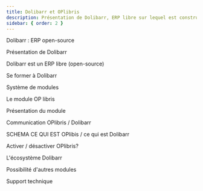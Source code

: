 ```yaml
---
title: Dolibarr et OPlibris
description: Présentation de Dolibarr, ERP libre sur lequel est construit OPlibris
sidebar: { order: 2 }
---
```


Dolibarr : ERP open-source

Présentation de Dolibarr

Dolibarr est un ERP libre (open-source)

Se former à Dolibarr

Système de modules

Le module OP libris

Présentation du module

Communication OPlibris / Dolibarr

SCHEMA CE QUI EST OPlibis / ce qui est Dolibarr

Activer / désactiver OPlibris?

L'écosystème Dolibarr

Possibilité d'autres modules

Support technique
